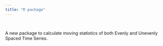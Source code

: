 ```yaml
---
title: "R package"
---
```


\ 

A new package \textit{RcppMovStat} to calculate moving statistics of both Evenly and Unevenly Spaced Time Series. 
